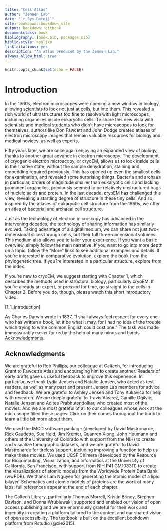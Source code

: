 ```yaml
--- 
title: "Cell Atlas"
author: "Jensen Lab"
date: "`r Sys.Date()`"
site: bookdown::bookdown_site
output: bookdown::gitbook
documentclass: book
bibliography: [book.bib, packages.bib]
biblio-style: apalike
link-citations: yes
description: "An atlas produced by the Jensen Lab."
always_allow_html: true
---
```


```r
knitr::opts_chunk$set(echo = FALSE)
```

# Introduction {-#introduction}

In the 1960s, electron microscopes were opening a new window in biology, allowing scientists to look not just at cells, but into them. This revealed a rich world of ultrastructures too fine to resolve with light microscopes, including organelles inside eukaryotic cells. To share this new vista with scientists and medical students who didn't have microscopes to look for themselves, authors like Don Fawcett and John Dodge created atlases of electron microscopy images that remain valuable resources for biology and medical novices, as well as experts.

Fifty years later, we are once again enjoying an expanded view of biology, thanks to another great advance in electron microscopy. The development of cryogenic electron microscopy, or cryoEM, allows us to look inside cells in their native state, without the sample dehydration, staining and embedding required previously. This has opened up even the smallest cells for examination, and revealed some surprising things. Bacteria and archaea in particular, orders of magnitude smaller than eukaryotic cells and lacking prominent organelles, previously seemed to be relatively unstructured bags of nucleic acids and protein. In the last decade, cryoEM has challenged this view, revealing a startling degree of structure in these tiny cells. And so, inspired by the atlases of eukaryotic cell structure from the 1960s, we offer an atlas of bacterial and archaeal cell structure.

Just as the technology of electron microscopy has advanced in the intervening decades, the technology of sharing information has similarly evolved. Taking advantage of a digital medium, we can share not just two-dimensional slices through cells, but their full three-dimensional volumes. This medium also allows you to tailor your experience. If you want a basic overview, simply follow the main narrative. If you want to go into more depth on a topic, follow the "More" links to see additional examples and details. If you're interested in comparative evolution, explore the book from the phylogenetic tree. If you?re interested in a particular structure, explore from the index. 

If you're new to cryoEM, we suggest starting with Chapter 1, which describes the methods used in structural biology, particularly cryoEM. If you're already an expert, or pressed for time, go straight to the cells in Chapter 2. Before you do, though, please watch this short introductory video.

[1_1_Introduction]

As Charles Darwin wrote in 1837, "I shall always feel respect for every one who has written a book, let it be what it may, for I had no idea of the trouble which trying to write common English could cost one."  The task was made immeasurably easier for us by the help of many minds and hands [Acknowledgments].


## Acknowledgments {-#acknowledgments}

We are grateful to Rob Phillips, our colleague at Caltech, for introducing Grant to Fawcett's Atlas and encouraging him to create another. Readers of early drafts gave us useful feedback to improve this experience. In particular, we thank Lydia Jensen and Natalie Jensen, who acted as test readers, as well as many past and present Jensen Lab members for advice and feedback. We are grateful to Ashley Jensen and Tony Kukavica for help with research. We are deeply grateful to Travis Alvarez, Camille Ogilvie, Natalie Jensen and Aditee Prabhutendolkar, who created most of the movies. And we are most grateful of all to our colleagues whose work at the microscope filled these pages. Click on their names throughout the book to learn a little bit more about them.

We used the IMOD software package (developed by David Mastronarde, Rick Gaudette, Sue Held, Jim Kremer, Quanren Xiong, John Heumann and others at the University of Colorado with support from the NIH) to create and visualize tomographic datasets, and we are grateful to David Mastronarde for tireless support, including improving a function to help us make these movies. We used UCSF Chimera (developed by the Resource for Biocomputing, Visualization, and Informatics at the University of California, San Francisco, with support from NIH P41 GM103311) to create the visualizations of atomic models from the Worldwide Protein Data Bank (wwPDB). We thank Lam Nguyen for generating the atomic model of a lipid bilayer. Schematics and atomic models of proteins are the work of many labs; full references appear at the end of each chapter.

The Caltech Library, particularly Thomas Morrell, Kristin Briney, Stephen Davison, and Donna Wrublewski, supported and enabled our vision of open access publishing and we are enormously grateful for their work and ingenuity in creating a platform tailored to the content and our shared vision of open accessibility. The textbook is built on the excellent bookdown platform from Rstudio (@xie2015).
